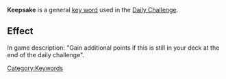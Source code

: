'''Keepsake''' is a general [[Key Words|key word]] used in the [[Daily Challenge]].

==Effect==
In game description: "Gain additional points if this is still in your deck at the end of the daily challenge".

[[Category:Keywords]]